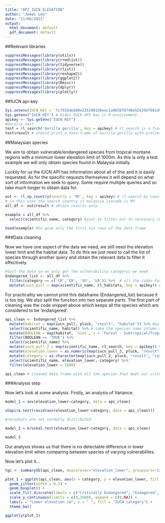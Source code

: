 ```yaml
---
title: "API_IUCN_ELEVATION"
author: "James Lee"
date: "11/06/2021"
output:
  html_document: default
  pdf_document: default
---
```


##Relevant libraries

```r
suppressMessages(library(utils))
suppressMessages(library(rredlist))
suppressMessages(library(tidyverse))
suppressMessages(library(rlist))
suppressMessages(library(reshape2))
suppressMessages(library(ggplot2))
suppressMessages(library(Rmisc))
suppressMessages(library(dplyr))
suppressMessages(library(plotly))
```

##IUCN api-key

```r
Sys.setenv(IUCN_KEY = 'fcf03dabdd0e2353081b6eac1a965078748e52b345f661492a2aff580d58f3a9')
Sys.getenv("IUCN_KEY") # hides IUCN API key in R environment
apikey <- Sys.getenv("IUCN_KEY")
#Gorilla test
test = rl_search('Gorilla gorilla', key = apikey) # rl_search is a function which allows us to search at a species by species basis
test$result # should print a data-frame of Gorrila gorilla with preliminary information
```

##Malaysian species

We aim to obtain vulnerable/endangered species from tropical montane regions with a minimum lower elevation limit of 1000m. As this is only a test example we will only obtain species found in Malaysia initially.

Luckily for us the IUCN API has information about all of this and it is easily requested. As for the specific requests themselves it will depend on what sort of information we seek to query. Some require multiple queries and so take much longer to obtain data for. 

```r
out <- rl_sp_country(country = 'MY', key = apikey) # rl_search by country so all species in that country contained in the API can be obtained
# in this case the search country is malaysia isocode is MY
all_df <- out$result # obtain results only

example = all_df %>%
  select(scientific_name, category) #just to filter out to necessary information on whether the species is endandgered

head(example) #to give only the first six rows of the data frame
```

###Data cleaning

Now we have one aspect of the data we need, we still need the elevation lower limit and the habitat data. To do this we just need to call the list of species through another query and obtain the relevant data to filter it effectively.

```r
#Sort the data so we only get the vulnerability categorys we need
Endangered_list <- all_df %>% 
  filter(category == c('CR','EN', 'VU', 'LR')) %>%  # all the codes for vulnerable to near extinction
  mutate(iucn_pull = map(scientific_name, rl_habitats, key = apikey)) # adds another list of dataframes containing information about habitats
```

For practicality we cannot print this dataframe (Endangered_list) because it is too big. We also split the function into two separate parts. The first part of cleaning was the code snippet above which keeps all the species which are considered to be 'endangered'. 

```r
api_clean <- Endangered_list %>% 
  mutate(habitat = map(iucn_pull, pluck, "result", "habitat")) %>% #pull habitat data from dataframe
  select(scientific_name, habitat) %>% # take the species name column and the habitat column
  mutate(BOOLEAN = map(habitat, `%in%`, x = 'Forest - Subtropical/Tropical Moist Montane')) %>% #make a new column which tests whether the species is found in our chosen habitat
  filter(BOOLEAN == 'TRUE') %>%
  select(scientific_name) %>%
  mutate(iucn_pull_2 = map(scientific_name, rl_search, key = apikey)) %>% # obtain narrative information
  mutate(elevation_lower = as.numeric(map(iucn_pull_2, pluck, "result", "elevation_lower"))) %>% # pluck elevation data 
  mutate(category = as.character(map(iucn_pull_2, pluck, "result", "category"))) %>% 
  select(scientific_name, elevation_lower, category) %>%
  filter(elevation_lower > 1000)

api_clean # cleaned data frame with all the species that meet our criteria
```

###Analysis step

Now let's look at some analysis. Firstly, an analysis of Variance.

```r
model_1 = aov(elevation_lower~category, data = api_clean)

shapiro.test(resid(aov(elevation_lower~category, data = api_clean)))

#residuals are not normally distributed

model_2 = kruskal.test(elevation_lower~category, data = api_clean)

model_2
```

Our analysis shows us that there is no detectable difference in lower elevation limit when comparing between species of varying vulnerabilites.

Now let's plot it...

```r
tgc <- summarySE(api_clean, measurevar="elevation_lower", groupvars="category")

plot_1 = ggplot(api_clean, aes(x = category, y = elevation_lower, fill = category, label = scientific_name)) + 
  geom_jitter(width = 0.1) +
  geom_boxplot() + 
  scale_fill_discrete(labels = c("Critically Endangered", "Endagered", "Vulnerable")) + 
  scale_y_continuous(limits = c(0,3500), expand = c(0,NA)) +
  labs(y = "Lower elevation /m", x = " ", fill = "IUCN category") + 
  theme_bw()

ggplotly(plot_1)
```

